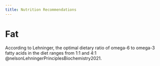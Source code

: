 ```yaml
---
title: Nutrition Recommendations
---
```



# Fat

According to Lehninger, the optimal dietary ratio of omega-6 to omega-3 fatty acids in the diet ranges from 1:1 and 4:1 @nelsonLehningerPrinciplesBiochemistry2021.